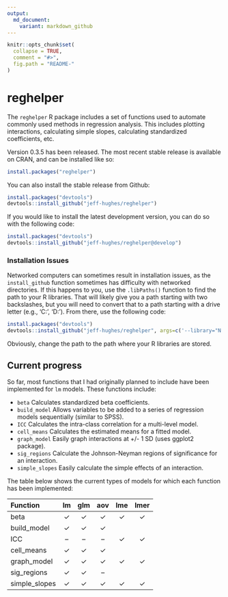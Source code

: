 ```yaml
---
output:
  md_document:
    variant: markdown_github
---
```


<!-- README.md is generated from README.Rmd. Please edit that file -->

```r
knitr::opts_chunk$set(
  collapse = TRUE,
  comment = "#>",
  fig.path = "README-"
)
```
# reghelper

The `reghelper` R package includes a set of functions used to automate commonly
used methods in regression analysis. This includes plotting interactions,
calculating simple slopes, calculating standardized coefficients, etc.

Version 0.3.5 has been released. The most recent stable release is available on
CRAN, and can be installed like so:
```R
install.packages("reghelper")
```

You can also install the stable release from Github:
```R
install.packages("devtools")
devtools::install_github("jeff-hughes/reghelper")
```

If you would like to install the latest development version, you can do so with
the following code:
```R
install.packages("devtools")
devtools::install_github("jeff-hughes/reghelper@develop")
```

### Installation Issues

Networked computers can sometimes result in installation issues, as the
`install_github` function sometimes has difficulty with networked directories.
If this happens to you, use the `.libPaths()` function to find the path to your
R libraries. That will likely give you a path starting with two backslashes, but
you will need to convert that to a path starting with a drive letter (e.g.,
'C:', 'D:'). From there, use the following code:

```R
install.packages("devtools")
devtools::install_github("jeff-hughes/reghelper", args=c('--library="N:/path/to/libraries/"'))
```

Obviously, change the path to the path where your R libraries are stored.

## Current progress

So far, most functions that I had originally planned to include have been
implemented for `lm` models. These functions include:

* `beta` Calculates standardized beta coefficients.
* `build_model` Allows variables to be added to a series of regression models
sequentially (similar to SPSS).
* `ICC` Calculates the intra-class correlation for a multi-level model.
* `cell_means` Calculates the estimated means for a fitted model.
* `graph_model` Easily graph interactions at +/- 1 SD (uses ggplot2 package).
* `sig_regions` Calculate the Johnson-Neyman regions of significance for an
interaction.
* `simple_slopes` Easily calculate the simple effects of an interaction.

The table below shows the current types of models for which each function has
been implemented:

| Function      | lm       | glm      | aov      | lme      | lmer     |
| :------------ | :------: | :------: | :------: | :------: | :------: |
| beta          | &#10003; | &#10003; | &#10003; | &#10003; | &#10003; |
| build_model   | &#10003; | &#10003; | &#10003; |          |          |
| ICC           | &ndash;  | &ndash;  | &ndash;  | &#10003; | &#10003; |
| cell_means    | &#10003; | &#10003; | &#10003; |          |          |
| graph_model   | &#10003; | &#10003; | &#10003; | &#10003; | &#10003; |
| sig_regions   | &#10003; | &#10003; | &ndash;  |          |          |
| simple_slopes | &#10003; | &#10003; | &#10003; | &#10003; | &#10003; |

